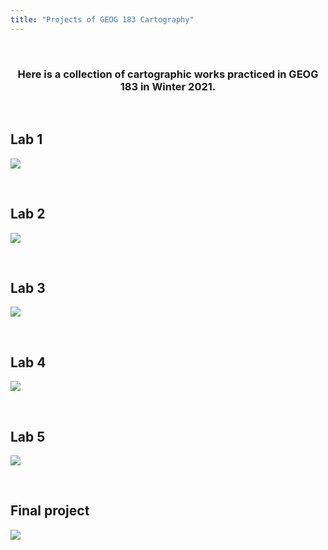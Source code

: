 ```yaml
---
title: "Projects of GEOG 183 Cartography"
---
```


<br />


<center>
### Here is a collection of cartographic works practiced in GEOG 183 in Winter 2021.
</center>


<br />

## Lab 1

![](img/StoneShiAssignment1.png)

<br />

## Lab 2

![](img/StoneShiAssignment2.png)

<br />

## Lab 3

![](img/StoneShiAssignment3.png)
[](img/StoneShiAssignment2.png)

<br />

## Lab 4

![](img/StoneShiAssignment4.png)

<br />

## Lab 5

![](img/StoneShiAssignment5.png)

<br />

## Final project

![](img/StoneShiFinalProject.png)

<br />
